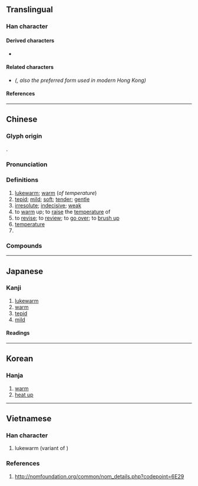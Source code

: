 {{also|温}}
{{character info/new}}
==Translingual==
{{ja-forms|[[温]]|[[温]]|溫}}

===Han character===
{{Han char|rn=85|rad=水|as=10|sn=13|four=36117|canj=EWOT|ids=⿰氵𥁕}}

====Derived characters====
* {{l|mul|[[薀]]([[蕰]]), [[𨷇]]}}

====Related characters====
* {{l|mul|[[温]]}} ''({{w|Simplified Chinese}}, also the preferred form used in modern Hong Kong)'' <!-- Refer HKSCS 2016 and http://input.foruto.com/ccc/gongbiu/dzijingbiu/ -->

====References====
{{Han ref|kx=0640.230|dkj=17968|hdz=31699.080|uh=6EAB}}

----

==Chinese==
{{zh-forms|s=温|t2=温}}
{{zh-wp|zh:溫姓}}

===Glyph origin===
{{Han etym}}
{{Han compound|氵|alt1=水|𥁕|ls=psc|c1=s|c2=p}}.

===Pronunciation===
{{zh-pron
|m=wēn
|c=wan1
|h=pfs=vûn
|md=ŭng
|mn=un
|mn-t=ung1
|w=1un
|mc=y
|oc=y
|cat=a,v,pn
}}

===Definitions===
{{zh-hanzi}}

# [[lukewarm]]; [[warm]] (''of temperature'')
# [[tepid]]; [[mild]]; [[soft]]; [[tender]]; [[gentle]]
# [[irresolute]]; [[indecisive]]; [[weak]]
# to [[warm]] up; to [[raise]] the [[temperature]] of
# to [[revise]]; to [[review]]; to [[go over]]; to [[brush up]]
# [[temperature]]
# {{surname|lang=zh}}

===Compounds===
{{zh-der|三溫暖|低溫|低溫殺菌|低溫食品|保溫|保溫瓶|保溫箱|候溫|冬溫夏凊|別後寒溫|北溫帶|同溫層|囊溫郎當|基礎體溫|室溫|寒溫|寒溫序|常溫|常溫動物|常溫層|平均溫度|弼馬溫|恆溫|恆溫動物|恆溫層|扇枕溫席|扇枕溫衾|扇枕溫被|挾冰求溫|斜溫層|朱溫|桓溫|款語溫言|氣溫|水溫|溫克|溫八叉|溫卷|溫厚|溫吞吞|溫和|溫和飲食|溫哥華|溫婉|溫存|溫室|溫室效應|溫尼伯|溫居|溫嶠|溫差|溫布頓|溫席扇枕|溫帶|溫帶植物|溫帶氣旋|溫床|溫度|溫度表|溫度計|溫庭筠|溫情|溫情主義|溫故知新|溫文|溫文儒雅|溫文爾雅|溫暖|溫暾|溫書|溫柔|溫柔敦厚|溫柔鄉|溫毛|溫水|溫泉|溫泉浴|溫淳|溫湯|溫溫|溫潤|溫潤如玉|溫煦|溫熱|溫習|溫良|溫血動物|溫覺|溫酒|溫雅|溫順|溫飽|溫香豔玉|溫香軟玉|溫馨|溫馴|溫鰲妝燕|燃犀溫嶠|爾雅溫文|玉軟香溫|等溫線|絕對溫度|腼腆溫柔|舊夢重溫|色思溫|色溫|華氏溫標|薩爾溫江|變溫|變溫動物|變溫層|超低溫|軟玉溫香|軟語溫存|軟香溫玉|逆溫|逆溫層|鄂溫克族|重溫舊夢|重溫舊業|降溫|餘溫|香溫玉軟|香潤玉溫|馬克吐溫|體溫|體溫計|高溫|高溫消毒|高空逆溫|體溫錶|拿摩溫}}

{{zh-cat|Intermediate}}

----

==Japanese==
{{ja-kanji forms|温|溫}}

===Kanji===
{{ja-kanji|grade=|rs=水10|shin=温}}

# [[lukewarm]]
# [[warm]]
# [[tepid]]
# [[mild]]

====Readings====
{{ja-readings
|goon=おん
|kanon=おん
|toon=うん
|kun=あたた-か, あたた-める
}}

----

==Korean==

===Hanja===
{{ko-hanja|hangeul=온|eumhun=|rv=on|mr=on|y=on}}

# [[warm]]
# [[heat up]]

----

==Vietnamese==

===Han character===
{{vi-hantu|[[ôn]]|rs=水10}}

# lukewarm (variant of {{l|ko|温}})
===References===
# http://nomfoundation.org/common/nom_details.php?codepoint=6E29